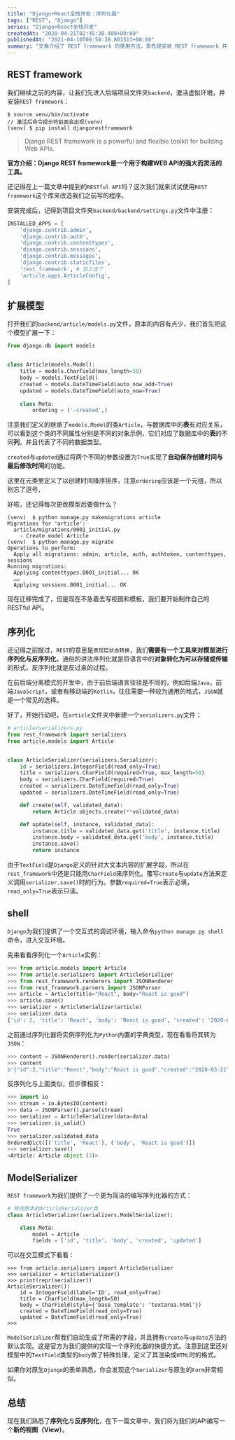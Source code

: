 ```yaml
---
title: "Django+React全栈开发：序列化器"
tags: ["REST", "Django"]
series: "Django+React全栈开发"
createdAt: "2020-04-21T02:45:38.408+00:00"
publishedAt: "2021-04-10T08:58:38.801513+00:00"
summary: "文章介绍了 REST framework 的使用方法，首先是安装 REST framework 并将其添加到 Django 项目的设置中。然后介绍了如何扩展模型，包括创建 Article 模型以及在其中定义字段。之后，文章介绍了如何创建序列化器来对模型进行序列化和反序列化，包括手动创建序列化器和使用 ModelSerializer。最后，文章介绍了如何在交互模式下使用序列化器。"
---
```


## REST framework

我们继续之前的内容，让我们先进入后端项目文件夹`backend`，激活虚拟环境，并安装`REST framework`：
```shell
$ source venv/bin/activate
// 激活后命令提示符前面会出现(venv)
(venv) $ pip install djangorestframework
```

> Django REST framework is a powerful and flexible toolkit for building Web APIs.

**官方介绍：Django REST framework是一个用于构建WEB API的强大而灵活的工具。**

还记得在上一篇文章中提到的`RESTful API`吗？这次我们就来试试使用`REST framework`这个库来改造我们之前写的程序。

安装完成后，记得到项目文件夹`backend/backend/settings.py`文件中注册：

```python
INSTALLED_APPS = [
    'django.contrib.admin',
    'django.contrib.auth',
    'django.contrib.contenttypes',
    'django.contrib.sessions',
    'django.contrib.messages',
    'django.contrib.staticfiles',
    'rest_framework', # 加上这个
    'article.apps.ArticleConfig',
]
```

## 扩展模型

打开我们的`backend/article/models.py`文件，原本的内容有点少，我们首先把这个模型扩展一下：

```python
from django.db import models


class Article(models.Model):
    title = models.CharField(max_length=50)
    body = models.TextField()
    created = models.DateTimeField(auto_now_add=True)
    updated = models.DateTimeField(auto_now=True)
    
    class Meta:
        ordering = ('-created',)
```

注意我们定义的继承了`models.Model`的类`Article`，与数据库中的**表**有对应关系，可以看到这个类的不同属性分别是不同的对象示例，它们对应了数据库中的**表**的不同**列**，并且代表了不同的数据类型。

`created`与`updated`通过将两个不同的参数设置为`True`实现了**自动保存创建时间与最后修改时间**的功能。

这里在元类里定义了以创建时间降序排序，注意`ordering`应该是一个元组，所以别忘了逗号`,`

好啦，还记得每次更改模型后要做什么？

```
(venv)  $ python manage.py makemigrations article 
Migrations for 'article':
  article/migrations/0001_initial.py
    - Create model Article
(venv)  $ python manage.py migrate
Operations to perform:
  Apply all migrations: admin, article, auth, authtoken, contenttypes, sessions
Running migrations:
  Applying contenttypes.0001_initial... OK
  ……
  Applying sessions.0001_initial... OK

```

现在迁移完成了，但是现在不急着去写视图和模板，我们要开始制作自己的RESTful API。

## 序列化

还记得之前提过，`REST`的意思是`表现层状态转换`，我们**需要有一个工具来对模型进行序列化与反序列化**，通俗的讲法序列化就是将语言中的**对象转化为可以存储或传输**的形式，反序列化就是反过来的过程。

在前后端分离模式的开发中，由于前后端语言往往是不同的，例如后端`Java`，前端`JavaScript`，或者有移动端的`Kotlin`，往往需要一种较为通用的格式，`JSON`就是一个常见的选择。

好了，开始行动吧，在`article`文件夹中新建一个`serializers.py`文件：

```python
# article/serializers.py
from rest_framework import serializers
from article.models import Article


class ArticleSerializer(serializers.Serializer):
    id = serializers.IntegerField(read_only=True)
    title = serializers.CharField(required=True, max_length=50)
    body = serializers.CharField(required=True)
    created = serializers.DateTimeField(read_only=True)
    updated = serializers.DateTimeField(read_only=True)

    def create(self, validated_data):
        return Article.objects.create(**validated_data)

    def update(self, instance, validated_data):
        instance.title = validated_data.get('title', instance.title)
        instance.body = validated_data.get('body', instance.title)
        instance.save()
        return instance
```

由于`TextField`是`Django`定义的针对大文本内容的扩展字段，所以在`rest_framework`中还是只能用`CharField`来序列化。覆写`create`与`update`方法来定义调用`serializer.save()`时的行为。参数`required=True`表示必填，`read_only=True`表示只读。

## shell

`Django`为我们提供了一个交互式的调试环境，输入命令`python manage.py shell`命令，进入交互环境。

先来看看序列化一个`Article`实例：

```python
>>> from article.models import Article
>>> from article.serializers import ArticleSerializer
>>> from rest_framework.renderers import JSONRenderer
>>> from rest_framework.parsers import JSONParser
>>> article = Article(title="React", body="React is good")
>>> article.save()
>>> serializer = ArticleSerializer(article)
>>> serializer.data
{'id': 2, 'title': 'React', 'body': 'React is good', 'created': '2020-03-21T21:19:31.732703', 'updated': '2020-03-21T21:19:31.732728'}
```

之前通过序列化器将实例序列化为`Python`内置的字典类型，现在看看将其转为`JSON`：

```python
>>> content = JSONRenderer().render(serializer.data)
>>> content
b'{"id":2,"title":"React","body":"React is good","created":"2020-03-21T21:19:31.732703","updated":"2020-03-21T21:19:31.732728"}'
```

反序列化与上面类似，但步骤相反：

```python
>>> import io
>>> stream = io.BytesIO(content)
>>> data = JSONParser().parse(stream)
>>> serializer = ArticleSerializer(data=data)
>>> serializer.is_valid()
True
>>> serializer.validated_data
OrderedDict([('title', 'React'), ('body', 'React is good')])
>>> serializer.save()
<Article: Article object (3)>
```

## ModelSerializer

`REST framework`为我们提供了一个更为简洁的编写序列化器的方式：

```python
# 修改原本的ArticleSerializer类
class ArticleSerializer(serializers.ModelSerializer):

    class Meta:
        model = Article
        fields = ['id', 'title', 'body', 'created', 'updated']
```

可以在交互模式下看看：

```
>>> from article.serializers import ArticleSerializer
>>> serializer = ArticleSerializer()
>>> print(repr(serializer))
ArticleSerializer():
    id = IntegerField(label='ID', read_only=True)
    title = CharField(max_length=50)
    body = CharField(style={'base_template': 'textarea.html'})
    created = DateTimeField(read_only=True)
    updated = DateTimeField(read_only=True)
>>> 

```

`ModelSerializer`帮我们自动生成了所需的字段，并且拥有`create`与`update`方法的默认实现。这是官方为我们提供的实现一个序列化器的快捷方式。注意到这里还对模型中的`TextField`类型的`body`做了特殊处理，定义了其渲染成`HTML`时的格式。

如果你对原生`Django`的表单熟悉，你会发现这个`Serializer`与原生的`Form`非常相似。

## 总结

现在我们熟悉了**序列化**与**反序列化**，在下一篇文章中，我们将为我们的API编写一个**新的视图（View）**。
